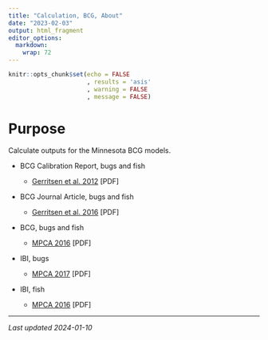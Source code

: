 ```yaml
---
title: "Calculation, BCG, About"
date: "2023-02-03"
output: html_fragment
editor_options: 
  markdown: 
    wrap: 72
---
```


```r
knitr::opts_chunk$set(echo = FALSE
                      , results = 'asis'
                      , warning = FALSE
                      , message = FALSE)
```

# Purpose
Calculate outputs for the Minnesota BCG models.

* BCG Calibration Report, bugs and fish

    + [Gerritsen et al. 2012](links/wq-s6-32_BCG.pdf) [PDF]

* BCG Journal Article, bugs and fish

    + [Gerritsen et al. 2016](links/Gerritsen_etal_2017_BCGinMinn_FWS.pdf) [PDF]

* BCG, bugs and fish

    + [MPCA 2016](links/wq-bsm4-02_BCG_bugs_fish.pdf) [PDF]

* IBI, bugs

    + [MPCA 2017](links/wq-bsm3-12a_MN_IBI_Bugs.pdf) [PDF]


* IBI, fish

    + [MPCA 2016](links/wq-bsm3-12b_MN_IBI_Fish.pdf) [PDF]


---

*Last updated 2024-01-10*
